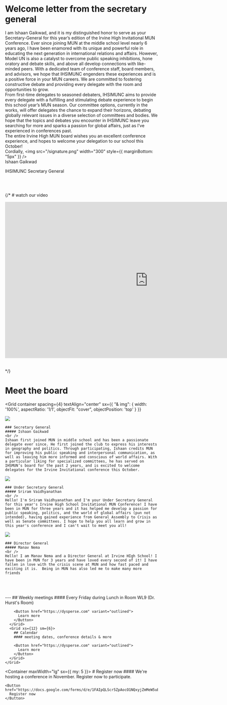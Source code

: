 
<Container>

# Welcome letter from the secretary general
I am Ishaan Gaikwad, and it is my distinguished honor to serve as your Secretary-General for this year’s edition of the Irvine High Invitational MUN Conference. Ever since joining MUN at the middle school level nearly 6 years ago, I have been enamored with its unique and powerful role in educating the next generation in international relations and affairs. However, Model UN is also a catalyst to overcome public speaking inhibitions, hone oratory and debate skills, and above all develop connections with like-minded peers. With a dedicated team of conference staff, board members, and advisors, we hope that IHSIMUNC engenders these experiences and is a positive force in your MUN careers. We are committed to fostering constructive debate and providing every delegate with the room and opportunities to grow.
<br />
From first-time delegates to seasoned debaters, IHSIMUNC aims to provide every delegate with a fulfilling and stimulating debate experience to begin this school year’s MUN season. Our committee options, currently in the works, will offer delegates the chance to expand their horizons, debating globally relevant issues in a diverse selection of committees and bodies. We hope that the topics and debates you encounter in IHSIMUNC leave you searching for more and sparks a passion for global affairs, just as I’ve experienced in conferences past.
<br />
The entire Irvine High MUN board wishes you an excellent conference experience, and hopes to welcome your delegation to our school this October!
<br />
Cordially,
<img src="/signature.png" width="300" style={{ marginBottom: "5px" }} />
<br />
Ishaan Gaikwad

IHSIMUNC Secretary General

<br />
<br />

{/* # watch our video

<iframe
  width="940"
  height="515"
  src="https://www.youtube.com/embed/WCCjaVjnArI"
  title="What is Model United Nations?"
  frameborder="0"
  allow="accelerometer; autoplay; clipboard-write; encrypted-media; gyroscope; picture-in-picture; web-share"
  referrerpolicy="strict-origin-when-cross-origin"
  allowfullscreen
></iframe>

<br />
<br />
<br /> */}

# Meet the board

<Grid 
  container 
  spacing={4} 
  textAlign="center"
    sx={{
      "& img": { width: '100%', aspectRatio: '1/1', objectFit: "cover", objectPosition: 'top' }
    }}
>
  <Grid xs={12} sm={4}>
    <Image src="/ishaan.jpg" width={400} height={400} />
    
    ### Secretary General 
    ##### Ishaan Gaikwad
    <br />
    Ishaan first joined MUN in middle school and has been a passionate delegate ever since. He first joined the club to express his interests in geography and politics. Through participating, Ishaan credits MUN for improving his public speaking and interpersonal communication, as well as leaving him more informed and conscious of world affairs. With a particular liking for specialized committees, he has served on IHSMUN’s board for the past 2 years, and is excited to welcome delegates for the Irvine Invitational conference this October.
  </Grid>
  <Grid xs={12} sm={4}>
    <Image src="/sriram.png" width={400} height={400} />
    
    ### Under Secretary General
    ##### Sriram Vaidhyanathan
    <br />
    Hello! I'm Sriram Vaidhyanathan and I'm your Under Secretary General for this year's Irvine High School Invitational MUN Conference! I have been in MUN for three years and it has helped me develop a passion for public speaking, politics, and the world of global affairs (pun not intended), having gained experience from General Assembly to Crisis as well as Senate committees. I hope to help you all learn and grow in this year's conference and I can't wait to meet you all!
  </Grid>
  <Grid 
    xs={12}
    sm={4} 
  >
    <Image src="/manav.png" width={400} height={400} />
    
    ### Director General 
    ##### Manav Nema
    <br />
    Hello! I am Manav Nema and a Director General at Irvine HIgh School! I have been in MUN for 3 years and have loved every second of it! I have fallen in love with the crisis scene at MUN and how fast paced and exciting it is.  Being in MUN has also led me to make many more friends
  </Grid>
</Grid>

<br />
<br />
<br />
---

</Container>

<Box className="section primary">
  <Container>
    <Grid container spacing={4}>
      <Grid xs={12} sm={6}>
        ## Weekly meetings
        #### Every Friday during Lunch in Room WL9 (Dr. Hurst's Room)

        <Button href="https://dysperse.com" variant="outlined">
          Learn more
        </Button>
      </Grid>
      <Grid xs={12} sm={6}>
        ## Calendar
        #### meeting dates, conference details & more

        <Button href="https://dysperse.com" variant="outlined">
          Learn more
        </Button>
      </Grid>
    </Grid>
  </Container>
</Box>

<Container maxWidth="lg" sx={{ my: 5 }}>
  <Box className="call-to-action">
    # Register now
    #### We're hosting a conference in November. Register now to participate.

    <Button href="https://docs.google.com/forms/d/e/1FAIpQLScr5ZpAocO1NQxyjZmMeW5uE0sOFbUMlr8thS98xiEs0K37sw/viewform">
      Register now
    </Button>
  </Box>
</Container>